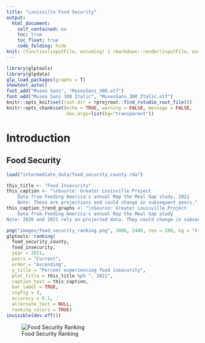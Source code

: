 ```yaml
---
title: "Louisville Food Security"
output: 
  html_document:
    self_contained: no
    toc: true
    toc_float: true
    code_folding: hide
knit: (function(inputFile, encoding) { rmarkdown::render(inputFile, encoding = encoding, output_file = file.path(dirname(inputFile), 'index.html')) })
---
```


```r
library(glptools)
library(glpdata)
glp_load_packages(graphs = T)
showtext_auto()
font_add("Museo Sans", "MuseoSans_300.otf")
font_add("Museo Sans 300 Italic", "MuseoSans_300_Italic.otf")
knitr::opts_knit$set(root.dir = rprojroot::find_rstudio_root_file())
knitr::opts_chunk$set(echo = TRUE, warning = FALSE, message = FALSE, 
                      dev.args=list(bg="transparent"))

```

# Introduction

## Food Security

```r
load("intermediate_data/food_security_county.rda")

this_title <- "Food Insecurity"
this_caption <- "\nSource: Greater Louisville Project
    Data from Feeding America's annual Map the Meal Gap study, 2021
    Note: These are projections and could change in subsequent years."
this_caption_trend_graphs <- "\nSource: Greater Louisville Project
    Data from Feeding America's annual Map the Meal Gap study
Note: 2020 and 2021 rely on projected data. They could change in subsequent years."

png("images/food_security_ranking.png", 3000, 2400, res = 200, bg = "transparent", type = "cairo")
glptools::ranking(
  food_security_county,
  food_insecurity,
  year = 2021,
  peers = "Current",
  order = "Ascending",
  y_title = "Percent experiencing food insecurity",
  plot_title = this_title %p% ", 2021",
  caption_text = this_caption,
  bar_label = TRUE,
  sigfig = 3,
  accuracy = 0.1,
  alternate_text = NULL,
  ranking_colors = TRUE)
invisible(dev.off())

```

![Food Security Ranking](images/food_security_ranking.png)


